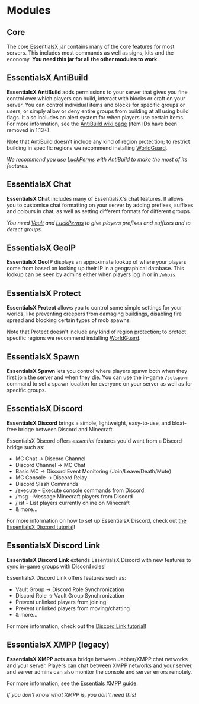 # Modules

## Core

The core EssentialsX jar contains many of the core features for most servers. This includes most commands as well as signs, kits and the economy. **You need this jar for all the other modules to work.**

## EssentialsX AntiBuild

**EssentialsX AntiBuild** adds permissions to your server that gives you fine control over which players can build, interact with blocks or craft on your server. You can control individual items and blocks for specific groups or users, or simply allow or deny entire groups from building at all using build flags. It also includes an alert system for when players use certain items. For more information, see the [AntiBuild wiki page](http://wiki.mc-ess.net/wiki/AntiBuild) (item IDs have been removed in 1.13+).

Note that AntiBuild doesn't include any kind of region protection; to restrict building in specific regions we recommend installing [WorldGuard](https://dev.bukkit.org/projects/worldguard).

_We recommend you use [LuckPerms](https://luckperms.net/download) with AntiBuild to make the most of its features._

## EssentialsX Chat

**EssentialsX Chat** includes many of EssentialsX's chat features. It allows you to customise chat formatting on your server by adding prefixes, suffixes and colours in chat, as well as setting different formats for different groups.

_You need [Vault](https://www.spigotmc.org/resources/34315/) and [LuckPerms](https://luckperms.net/download) to give players prefixes and suffixes and to detect groups._

## EssentialsX GeoIP

**EssentialsX GeoIP** displays an approximate lookup of where your players come from based on looking up their IP in a geographical database. This lookup can be seen by admins either when players log in or in `/whois`.

## EssentialsX Protect

**EssentialsX Protect** allows you to control some simple settings for your worlds, like preventing creepers from damaging buildings, disabling fire spread and blocking certain types of mob spawns.

Note that Protect doesn't include any kind of region protection; to protect specific regions we recommend installing [WorldGuard](https://dev.bukkit.org/projects/worldguard).

## EssentialsX Spawn

**EssentialsX Spawn** lets you control where players spawn both when they first join the server and when they die. You can use the in-game `/setspawn` command to set a spawn location for everyone on your server as well as for specific groups.

## EssentialsX Discord

**EssentialsX Discord** brings a simple, lightweight, easy-to-use, and bloat-free
bridge between Discord and Minecraft.

EssentialsX Discord offers _essential_ features you'd want from a Discord bridge such as:

- MC Chat -> Discord Channel
- Discord Channel -> MC Chat
- Basic MC -> Discord Event Monitoring (Join/Leave/Death/Mute)
- MC Console -> Discord Relay
- Discord Slash Commands
- /execute - Execute console commands from Discord
- /msg - Message Minecraft players from Discord
- /list - List players currently online on Minecraft
- & more...

For more information on how to set up EssentialsX Discord, check out [the EssentialsX Discord tutorial](/wiki/discord)!

## EssentialsX Discord Link

**EssentialsX Discord Link** extends EssentialsX Discord with new features to sync in-game groups with Discord roles!

EssentialsX Discord Link offers features such as:

- Vault Group -> Discord Role Synchronization
- Discord Role -> Vault Group Synchronization
- Prevent unlinked players from joining
- Prevent unlinked players from moving/chatting
- & more...

For more information, check out the [Discord Link tutorial](/wiki/discord-link)!

## EssentialsX XMPP (legacy)

**EssentialsX XMPP** acts as a bridge between Jabber/XMPP chat networks and your server.
Players can chat between XMPP networks and your server, and server admins can also monitor the console and server errors remotely.

For more information, see the [Essentials XMPP guide](https://wiki.mc-ess.net/wiki/XMPP).

_If you don't know what XMPP is, you don't need this!_
